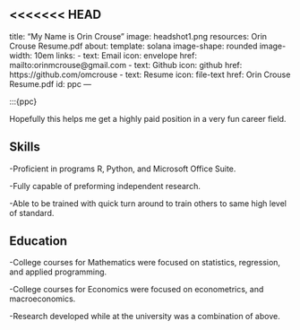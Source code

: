 <<<<<<< HEAD
---
title: "My Name is Orin Crouse"
image: headshot1.png
resources: Orin Crouse Resume.pdf
about:
  template: solana
  image-shape: rounded
  image-width: 10em
  links: 
    - text: Email
      icon: envelope
      href: mailto:orinmcrouse@gmail.com
    - text: Github
      icon: github
      href: https://github.com/omcrouse
    - text: Resume
      icon: file-text
      href: Orin Crouse Resume.pdf
  id: ppc
---

:::{ppc}

Hopefully this helps me get a highly paid position in a very fun career field.

## Skills
 
-Proficient in programs R, Python, and Microsoft Office Suite.

-Fully capable of preforming independent research.

-Able to be trained with quick turn around to train others to same high level of standard.

## Education
-College courses for Mathematics were focused on statistics, regression, and applied programming.

-College courses for Economics were focused on econometrics, and macroeconomics.

-Research developed while at the university was a combination of above.
